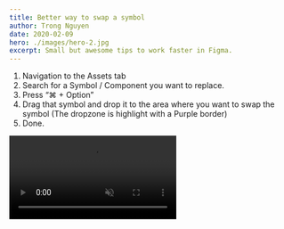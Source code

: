 ```yaml
---
title: Better way to swap a symbol
author: Trong Nguyen
date: 2020-02-09
hero: ./images/hero-2.jpg
excerpt: Small but awesome tips to work faster in Figma.
---
```


<div class="Grid Col2">
<p>

1. Navigation to the Assets tab
2. Search for a Symbol / Component you want to replace.
3. Press “⌘ + Option”
4. Drag that symbol and drop it to the area where you want to swap the symbol (The dropzone is highlight with a Purple border)
5. Done.

</p>

<div class="video">
  <video autoplay loop muted playsinline src="https://video.twimg.com/ext_tw_video/1234011810363105280/pu/vid/1280x720/l3TqpDZQRU8SRg0e.mp4"></video>
</div>
</div>